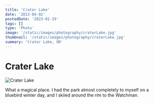 ```yaml
---
title: 'Crater Lake'
date: '2013-04-02'
postedDate: '2023-01-19'
tags: []
type: 'Photo'
image: '/static/images/photography/craterLake.jpg'
thumbnail: '/static/images/photography/craterLake.jpg'
summary: 'Crater Lake, OR'
---
```


# Crater Lake

![Crater Lake](/static/images/photography/craterLake.jpg)

What a magical place. I had the park almost completely to myself on a bluebird winter day, and I skiied around the rim to the Watchman.
